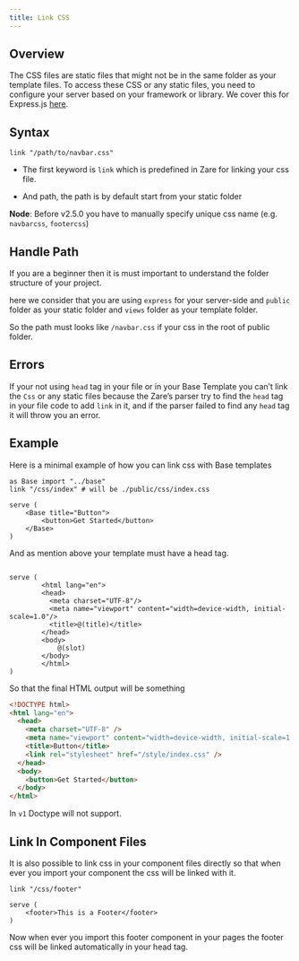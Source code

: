 ```yaml
---
title: Link CSS
---
```


## Overview

The CSS files are static files that might not be in the same folder as your template files. To access these CSS or any static files, you need to configure your server based on your framework or library. We cover this for Express.js [here](static-files).

## Syntax

```zare filename="index.zare"
link "/path/to/navbar.css"
```

- The first keyword is `link` which is predefined in Zare for linking your css file.

- And path, the path is by default start from your static folder

**Node**: Before v2.5.0 you have to manually specify unique css name (e.g. `navbarcss`, `footercss`)

## Handle Path

If you are a beginner then it is must important to understand the folder structure of your project.

here we consider that you are using `express` for your server-side and `public` folder as your static folder and `views` folder as your template folder.

So the path must looks like `/navbar.css` if your css in the root of public folder.

## Errors

If your not using `head` tag in your file or in your Base Template you can’t link the `Css` or any static files because the Zare’s parser try to find the `head` tag in your file code to add `link` in it, and if the parser failed to find any `head` tag it will throw you an error.

## Example

Here is a minimal example of how you can link css with Base templates

```zare filename="/views/pages/index.zare"
as Base import "../base"
link "/css/index" # will be ./public/css/index.css

serve (
    <Base title="Button">
        <button>Get Started</button>
    </Base>
)
```

And as mention above your template must have a head tag.

```zare filename="/views/base.zare"

serve (
        <html lang="en">
        <head>
          <meta charset="UTF-8"/>
          <meta name="viewport" content="width=device-width, initial-scale=1.0"/>
          <title>@(title)</title>
        </head>
        <body>
            @(slot)
        </body>
        </html>
)
```

So that the final HTML output will be something

```html
<!DOCTYPE html>
<html lang="en">
  <head>
    <meta charset="UTF-8" />
    <meta name="viewport" content="width=device-width, initial-scale=1.0" />
    <title>Button</title>
    <link rel="stylesheet" href="/style/index.css" />
  </head>
  <body>
    <button>Get Started</button>
  </body>
</html>
```

In `v1` Doctype will not support.

## Link In Component Files

It is also possible to link css in your component files directly so that when ever you import your component the css will be linked with it.

```zare filename="/views/component/footer"
link "/css/footer"

serve (
    <footer>This is a Footer</footer>
)
```

Now when ever you import this footer component in your pages the footer css will be linked automatically in your head tag.
